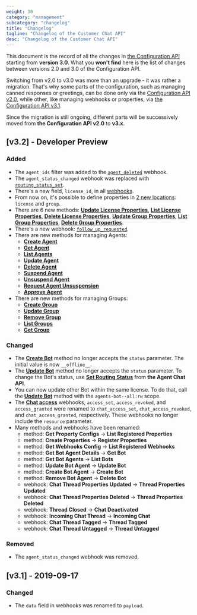```yaml
---
weight: 30
category: "management"
subcategory: "changelog"
title: "Changelog"
tagline: "Changelog of the Customer Chat API"
desc: "Changelog of the Customer Chat API"
---
```


This document is the record of all the changes in [the Configuration API](/management/configuration-api/) starting from **version 3.0**. What you **won't find** here is the list of changes between versions 2.0 and 3.0 of the Configuration API.

Switching from v2.0 to v3.0 was more than an upgrade - it was rather a migration. That's why some parts of the configuration, such as managing canned responses or greetings, can be done only via the [Configuration API v2.0](/management/configuration-api/v2.0/), while other, like managing webhooks or properties, via [the Configuration API v3.1](/management/configuration-api/).

Since the migration is still ongoing, different parts will be successively moved from **the Configuration API v2.0** to **v3.x**.

## [v3.2] - Developer Preview

### Added

- The `agent_ids` filter was added to the [`agent_deleted`](/management/configuration-api/v3.2/#triggering-actions) webhook.
- The `agent_status_changed` webhook was replaced with [`routing_status_set`](/management/configuration-api/v3.2/#routing_status_set).
- There's a new field, `license_id`, in all [webhooks](/management/configuration-api/v3.2/#webhooks).
- From now on, it's possible to define properties in [2 new locations](/management/configuration-api/v3.2/#property-locations): `license` and `group`.
- There are 6 new methods: [**Update License Properties**](/management/configuration-api/v3.2/#update-license-properties), [**List License Properties**](/management/configuration-api/v3.2/#list-license-properties), [**Delete License Properties**](/management/configuration-api/v3.2/#delete-license-properties), [**Update Group Properties**](/management/configuration-api/v3.2/#update-group-properties), [**List Group Properties**](/management/configuration-api/v3.2/#list-group-properties), [**Delete Group Properties**](/management/configuration-api/v3.2/#delete-group-properties).
- There's a new webhook: [`follow_up_requested`](/management/configuration-api/v3.2/#follow-up-requested).
- There are new methods for managing Agents:
  - [**Create Agent**](/management/configuration-api/v3.2/#create-agent)
  - [**Get Agent**](/management/configuration-api/v3.2/#get-agent)
  - [**List Agents**](/management/configuration-api/v3.2/#list-agents)
  - [**Update Agent**](/management/configuration-api/v3.2/#update-agent)
  - [**Delete Agent**](/management/configuration-api/v3.2/#delete-agent)
  - [**Suspend Agent**](/management/configuration-api/v3.2/#suspend-agent)
  - [**Unsuspend Agent**](/management/configuration-api/v3.2/#unsuspend-agent)
  - [**Request Agent Unsuspension**](/management/configuration-api/v3.2/#request-agent-unsuspension)
  - [**Approve Agent**](/management/configuration-api/v3.2/#approve-agent)
- There are new methods for managing Groups:
  - [**Create Group**](/management/configuration-api/v3.2/#create-group)
  - [**Update Group**](/management/configuration-api/v3.2/#update-group)
  - [**Remove Group**](/management/configuration-api/v3.2/#remove-group)
  - [**List Groups**](/management/configuration-api/v3.2/#list-groups)
  - [**Get Group**](/management/configuration-api/v3.2/#get-group)

### Changed

- The [**Create Bot**](/management/configuration-api/v3.2/#create-bot) method no longer accepts the `status` parameter. The initial value is now `__offline__`.
- The [**Update Bot**](/management/configuration-api/v3.2/#update-bot) method no longer accepts the `status` parameter. To change the Bot's status, use [**Set Routing Status**](/messaging/agent-chat-api/v3.2/rtm-reference/#set-routing-status) from **the Agent Chat API**.
- You can now update other Bot within the same license. To do that, call the [**Update Bot**](/management/configuration-api/v3.2/#update-bot) method with the `agents-bot--all:rw` scope.
- The [**Chat access**](/management/configuration-api/v3.2/#chat-access) webhooks, `access_set`, `access_revoked`, and `access_granted` were renamed to `chat_access_set`, `chat_access_revoked`, and `chat_access_granted`, respectively. These webhooks no longer include the `resource` parameter.
- Many methods and webhooks have been renamed:
  - method: **Get Property Configs** -> **List Registered Properties**
  - method: **Create Properties** -> **Register Properties**
  - method: **Get Webhooks Config** -> **List Registered Webhooks**
  - method: **Get Bot Agent Details** -> **Get Bot**
  - method: **Get Bot Agents** -> **List Bots**
  - method: **Update Bot Agent** -> **Update Bot**
  - method: **Create Bot Agent** -> **Create Bot**
  - method: **Remove Bot Agent** -> **Delete Bot**
  - webhook: **Chat Thread Properties Updated** -> **Thread Properties Updated**
  - webhook: **Chat Thread Properties Deleted** -> **Thread Properties Deleted**
  - webhook: **Thread Closed** -> **Chat Deactivated**
  - webhook: **Incoming Chat Thread** -> **Incoming Chat**
  - webhook: **Chat Thread Tagged** -> **Thread Tagged**
  - webhook: **Chat Thread Untagged** -> **Thread Untagged**

### Removed

- The `agent_status_changed` webhook was removed.

## [v3.1] - 2019-09-17

### Changed

- The `data` field in webhooks was renamed to `payload`.
